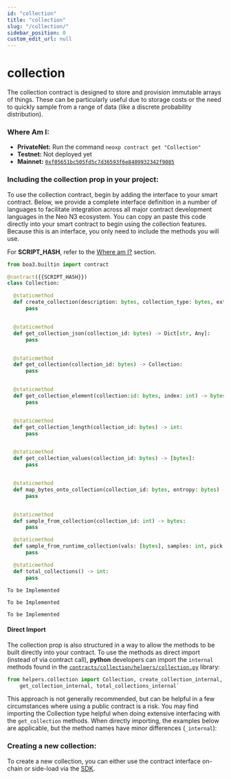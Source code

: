 ```yaml
---
id: "collection"
title: "collection"
slug: "/collection/"
sidebar_position: 0
custom_edit_url: null
---
```



# collection

The collection contract is designed to store and provision immutable arrays of things. These can be particularly useful due to storage costs or
the need to quickly sample from a range of data (like a discrete probability distribution).

### Where Am I:

- **PrivateNet:** Run the command `neoxp contract get "Collection"`
- **Testnet:** Not deployed yet
- **Mainnet:** [`0xf05651bc505fd5c7d36593f6e8409932342f9085`](https://dora.coz.io/contract/neo3/mainnet/0xf05651bc505fd5c7d36593f6e8409932342f9085)

### Including the collection prop in your project:

To use the collection contract, begin by adding the interface to your smart contract.
Below, we provide a complete interface definition in a number of languages to facilitate integration across all major
contract development languages in the Neo N3 ecosystem. You can copy an paste this code directly into your smart contract to
begin using the collection features. Because this is an interface, you only need to include the methods you will use.

For **SCRIPT_HASH**, refer to the [Where am I?](#where-am-i) section.

<Tabs>
<TabItem value="python" label="Python">

```python
from boa3.builtin import contract

@contract({{SCRIPT_HASH}})
class Collection:

  @staticmethod
  def create_collection(description: bytes, collection_type: bytes, extra: bytes,  vals: [bytes]) -> int:
      pass


  @staticmethod
  def get_collection_json(collection_id: bytes) -> Dict[str, Any]:
      pass


  @staticmethod
  def get_collection(collection_id: bytes) -> Collection:
      pass


  @staticmethod
  def get_collection_element(collection:id: bytes, index: int) -> bytes:
      pass


  @staticmethod
  def get_collection_length(collection_id: bytes) -> int:
      pass


  @staticmethod
  def get_collection_values(collection_id: bytes) -> [bytes]:
      pass


  @staticmethod
  def map_bytes_onto_collection(collection_id: bytes, entropy: bytes) -> bytes:
      pass


  @staticmethod
  def sample_from_collection(collection_id: int) -> bytes:
      pass

  @staticmethod
  def sample_from_runtime_collection(vals: [bytes], samples: int, pick: bool) -> [bytes]:
      pass

  @staticmethod
  def total_collections() -> int:
      pass
```

</TabItem>

<TabItem value="cSharp" label="C#">

```
To be Implemented
```

</TabItem>

<TabItem value="go" label="Go">

```
To be Implemented
```

</TabItem>

<TabItem value="java" label="Java">

```
To be Implemented
```

</TabItem>

</Tabs>

#### Direct Import

The collection prop is also structured in a way to allow the methods to be built directly into your contract. To use the
methods as direct import (instead of via contract call), **python** developers can import the `internal` methods found in the
[`contracts/collection/helpers/collection.py`](https://github.com/CityOfZion/props/blob/develop/contracts/collection/helpers/collection.py) library:

```python
from helpers.collection import Collection, create_collection_internal, get_collection_json_internal, \
    get_collection_internal, total_collections_internal`
```

This approach is not generally recommended, but can be helpful in a few circumstances where using a public contract is a risk.
You may find importing the Collection type helpful when doing extensive interfacing with the `get_collection` methods.
When directly importing, the examples below are applicable, but the method names have minor differences (`_internal`):

### Creating a new collection:

To create a new collection, you can either use the contract interface on-chain or side-load via the [SDK](/docs/sdk/ts/classes/Collection#createcollection).
